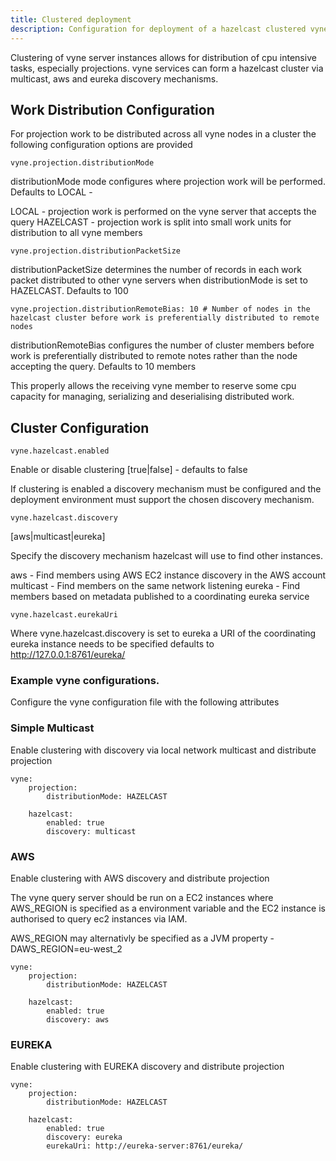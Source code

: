 ```yaml
---
title: Clustered deployment
description: Configuration for deployment of a hazelcast clustered vyne
---
```



Clustering of vyne server instances allows for distribution of cpu intensive tasks, especially projections.  vyne services can form a hazelcast cluster
via multicast, aws and eureka discovery mechanisms.


## Work Distribution Configuration

For projection work to be distributed across all vyne nodes in a cluster the following configuration options are provided

```
vyne.projection.distributionMode
```
distributionMode mode configures where projection work will be performed.  Defaults to LOCAL -

LOCAL - projection work is performed on the vyne server that accepts the query
HAZELCAST - projection work is split into small work units for distribution to all vyne members

```
vyne.projection.distributionPacketSize
```

distributionPacketSize determines the number of records in each work packet distributed to other vyne servers when distributionMode is set to HAZELCAST.
Defaults to 100


```
vyne.projection.distributionRemoteBias: 10 # Number of nodes in the hazelcast cluster before work is preferentially distributed to remote nodes
```

distributionRemoteBias configures the number of cluster members before work is preferentially distributed to remote notes rather than the node accepting the query.
Defaults to 10 members

This properly allows the receiving vyne member to reserve some cpu capacity for managing, serializing and deserialising distributed work.


## Cluster Configuration

```
vyne.hazelcast.enabled
```
Enable or disable clustering
[true|false] - defaults to false

If clustering is enabled a discovery mechanism must be configured and the deployment environment must support the chosen discovery mechanism.


```
vyne.hazelcast.discovery
```
[aws|multicast|eureka]

Specify the discovery mechanism hazelcast will use to find other instances.

aws - Find members using AWS EC2 instance discovery in the AWS account
multicast - Find members on the same network listening
eureka - Find members based on metadata published to a coordinating eureka service

```
vyne.hazelcast.eurekaUri
```

Where vyne.hazelcast.discovery is set to eureka a URI of the coordinating eureka instance needs to be specified defaults to
http://127.0.0.1:8761/eureka/


### Example vyne configurations.

Configure the vyne configuration file with the following attributes

### Simple Multicast
Enable clustering with discovery via local network multicast and distribute projection
```
vyne:
    projection:
        distributionMode: HAZELCAST

    hazelcast:
        enabled: true
        discovery: multicast
```

### AWS
Enable clustering with AWS discovery and distribute projection

The vyne query server should be run on a EC2 instances where AWS_REGION is specified as a environment variable and the EC2 instance is authorised to
query ec2 instances via IAM.

AWS_REGION may alternativly be specified as a JVM property -DAWS_REGION=eu-west_2

```
vyne:
    projection:
        distributionMode: HAZELCAST

    hazelcast:
        enabled: true
        discovery: aws
```

### EUREKA
Enable clustering with EUREKA discovery and distribute projection

```
vyne:
    projection:
        distributionMode: HAZELCAST

    hazelcast:
        enabled: true
        discovery: eureka
        eurekaUri: http://eureka-server:8761/eureka/
```

